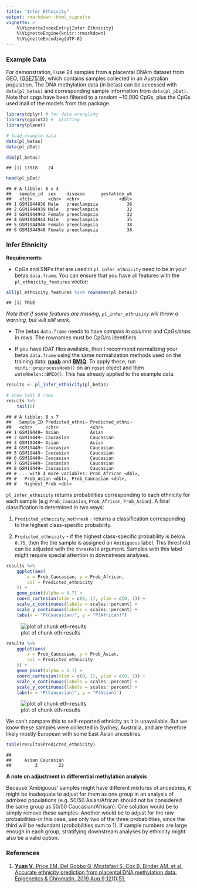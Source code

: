 ```yaml
---
title: "Infer Ethnicity"
output: rmarkdown::html_vignette
vignette: >
    %\VignetteIndexEntry{Infer Ethnicity}
    %\VignetteEngine{knitr::rmarkdown}
    %\VignetteEncoding{UTF-8}
---
```


### Example Data

For demonstration, I use 24 samples from a placental DNAm dataset from GEO,
([GSE7519](https://www.ncbi.nlm.nih.gov/geo/query/acc.cgi?acc=GSE75196)), which
contains samples collected in an Australian population. The DNA methylation 
data (in betas) can be accessed with `data(pl_betas)` and corresponding sample
information from `data(pl_pDat)`. Note that cpgs have been filtered to a random
\~10,000 CpGs, plus the CpGs used inall of the models from this package.


```r
library(dplyr) # for data wrangling
library(ggplot2) #  plotting
library(planet)

# load example data
data(pl_betas)
data(pl_pDat)

dim(pl_betas)
```

```
## [1] 13918    24
```

```r
head(pl_pDat)
```

```
## # A tibble: 6 x 4
##   sample_id  sex    disease      gestation_wk
##   <fct>      <chr>  <chr>               <dbl>
## 1 GSM1944936 Male   preeclampsia           36
## 2 GSM1944939 Male   preeclampsia           32
## 3 GSM1944942 Female preeclampsia           32
## 4 GSM1944944 Male   preeclampsia           35
## 5 GSM1944946 Female preeclampsia           38
## 6 GSM1944948 Female preeclampsia           36
```

### Infer Ethnicity

**Requirements:**

- CpGs and SNPs that are used in `pl_infer_ethnicity` need to be in your betas
`data.frame`. You can ensure that you have all features with the
`pl_ethnicity_features` vector:


```r
all(pl_ethnicity_features %in% rownames(pl_betas))
```

```
## [1] TRUE
```

*Note that if some features are missing, `pl_infer_ethnicity` will throw a
warning, but will still work.*

- The betas `data.frame` needs to have *samples in columns* and *CpGs/snps* in
rows. The rownames must be CpG/rs identifiers.

- If you have IDAT files available, then I recommend normalizing your betas
`data.frame` using the same normalization methods used on the training data:
[**noob**](https://www.ncbi.nlm.nih.gov/pmc/articles/PMC3627582/) and
[**BMIQ**](https://www.ncbi.nlm.nih.gov/pmc/articles/PMC3546795/). To apply 
these, run `minfi::preprocessNoob()` on an `rgset` object and then
`wateRmelon::BMIQ()`. This has already applied to the example data.


```r
results <- pl_infer_ethnicity(pl_betas)

# show last 8 rows
results %>%
    tail(8)
```

```
## # A tibble: 8 x 7
##   Sample_ID Predicted_ethni~ Predicted_ethni~
##   <chr>     <chr>            <chr>           
## 1 GSM19449~ Asian            Asian           
## 2 GSM19449~ Caucasian        Caucasian       
## 3 GSM19449~ Asian            Asian           
## 4 GSM19449~ Caucasian        Caucasian       
## 5 GSM19449~ Caucasian        Caucasian       
## 6 GSM19449~ Caucasian        Caucasian       
## 7 GSM19449~ Caucasian        Caucasian       
## 8 GSM19449~ Caucasian        Caucasian       
## # ... with 4 more variables: Prob_African <dbl>,
## #   Prob_Asian <dbl>, Prob_Caucasian <dbl>,
## #   Highest_Prob <dbl>
```

`pl_infer_ethnicity` returns probabilities corresponding to each ethnicity for
each sample (e.g `Prob_Caucasian`, `Prob_African`, `Prob_Asian`). A final
classification is determined in two ways:

1.  `Predicted_ethnicity_nothresh` - returns a classification corresponding to
the highest class-specific probability.

2.  `Predicted_ethnicity` - if the highest class-specific probability is below
`0.75`, then the the sample is assigned an `Amibiguous` label. This threshold 
can be adjusted with the `threshold` argument. Samples with this label might
require special attention in downstream analyses.


```r
results %>%
    ggplot(aes(
        x = Prob_Caucasian, y = Prob_African,
        col = Predicted_ethnicity
    )) +
    geom_point(alpha = 0.7) +
    coord_cartesian(xlim = c(0, 1), ylim = c(0, 1)) +
    scale_x_continuous(labels = scales::percent) +
    scale_y_continuous(labels = scales::percent) +
    labs(x = "P(Caucasian)", y = "P(African)")
```

![plot of chunk eth-results](fig/eth-results-1.png)

```r
results %>%
    ggplot(aes(
        x = Prob_Caucasian, y = Prob_Asian,
        col = Predicted_ethnicity
    )) +
    geom_point(alpha = 0.7) +
    coord_cartesian(xlim = c(0, 1), ylim = c(0, 1)) +
    scale_x_continuous(labels = scales::percent) +
    scale_y_continuous(labels = scales::percent) +
    labs(x = "P(Caucasian)", y = "P(Asian)")
```

![plot of chunk eth-results](fig/eth-results-2.png)

We can't compare this to self-reported ethnicity as it is unavailable. But we
know these samples were collected in Sydney, Australia, and are therefore 
likely mostly European with some East Asian ancestries.


```r
table(results$Predicted_ethnicity)
```

```
## 
##     Asian Caucasian 
##         2        22
```

**A note on adjustment in differential methylation analysis**

Because 'Ambiguous' samples might have different mixtures of ancestries, it 
might be inadequate to adjust for them as one group in an analysis of admixed
populations (e.g. 50/50 Asian/African should not be considered the same group 
as 50/50 Caucasian/African). One solution would be to simply remove these
samples. Another would be to adjust for the raw probabilities-in this case, use
only two of the three probabilities, since the third will be redundant
(probabilities sum to 1). If sample numbers are large enough in each group,
stratifying downstream analyses by ethnicity might also be a valid option.

### References

1. [**Yuan V**, Price EM, Del Gobbo G, Mostafavi S, Cox B, Binder AM, et al.
Accurate ethnicity prediction from placental DNA methylation data. Epigenetics 
& Chromatin. 2019 Aug 9;12(1):51.](https://epigeneticsandchromatin.
biomedcentral.com/articles/10.1186/s13072-019-0296-3)
